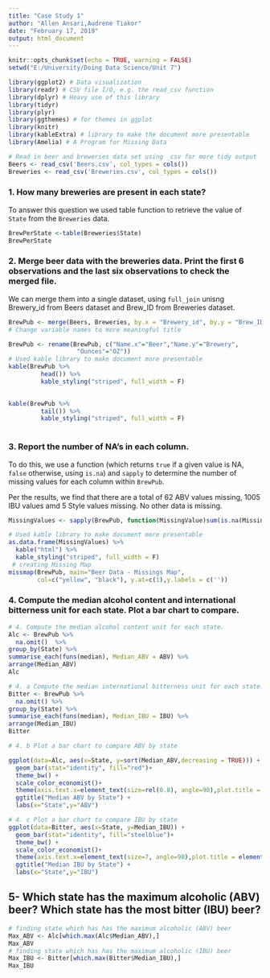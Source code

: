 ---
title: "Case Study 1"
author: "Allen Ansari,Audrene Tiakor"
date: "February 17, 2019"
output: html_document
---
```{r setup, include=FALSE}
knitr::opts_chunk$set(echo = TRUE, warning = FALSE)
setwd("E:/University/Doing Data Science/Unit 7")
```


```{r message=FALSE, warning=FALSE, , include=TRUE, paged.print=FALSE}
library(ggplot2) # Data visualization
library(readr) # CSV file I/O, e.g. the read_csv function
library(dplyr) # Heavy use of this library
library(tidyr)
library(plyr)
library(ggthemes) # for themes in ggplot
library(knitr)
library(kableExtra) # library to make the document more presentable
library(Amelia) # A Program for Missing Data
```

```{r}
# Read in beer and breweries data set using _csv for more tidy output
Beers <- read_csv('Beers.csv', col_types = cols())
Breweries <- read_csv('Breweries.csv', col_types = cols())
```

### 1. How many breweries are present in each state?

To answer this question we used table function to  retrieve the value of `State` from the `Breweries` data.
```{r}
BrewPerState <-table(Breweries$State)
BrewPerState

```
### 2. Merge beer data with the breweries data. Print the first 6 observations and the last six observations to check the merged file.
We can merge them into a single dataset, using `full_join` unisng Brewery_id from Beers dataset and Brew_ID from Breweries dataset.
```{r}
BrewPub <- merge(Beers, Breweries, by.x = "Brewery_id", by.y = "Brew_ID", all = TRUE)
# Change variable names to more meaningful title

BrewPub <- rename(BrewPub, c("Name.x"="Beer","Name.y"="Brewery",
                   "Ounces"="OZ"))
# Used kable library to make document more presentable
kable(BrewPub %>% 
         head()) %>%
         kable_styling("striped", full_width = F)
        

kable(BrewPub %>% 
         tail()) %>%
         kable_styling("striped", full_width = F) 
         

```

### 3. Report the number of NA's in each column.


To do this, we use a function (which returns `true` if a given value is NA, `false` otherwise, using `is.na`) and `sapply` to determine the number of missing values for each column within `BrewPub`.

Per the results, we find that there are a total of 62 ABV values missing, 1005 IBU values amd 5 Style values missing. No other data is missing.
```{r}
MissingValues <- sapply(BrewPub, function(MissingValue)sum(is.na(MissingValue)))

# Used kable library to make document more presentable
as.data.frame(MissingValues) %>%
  kable("html") %>%
  kable_styling("striped", full_width = F) 
 # creating Missing Map
missmap(BrewPub, main="Beer Data - Missings Map", 
        col=c("yellow", "black"), y.at=c(1),y.labels = c('')) 

```

### 4. Compute the median alcohol content and international bitterness unit for each state. Plot a bar chart to compare.

```{r}
# 4. Compute the median alcohol content unit for each state.
Alc <- BrewPub %>%
  na.omit()  %>%
group_by(State) %>%
summarise_each(funs(median), Median_ABV = ABV) %>%
arrange(Median_ABV)
Alc
```

```{r}
# 4. a Compute the median international bitterness unit for each state.
Bitter <- BrewPub %>%
  na.omit() %>%
group_by(State) %>%
summarise_each(funs(median), Median_IBU = IBU) %>%
arrange(Median_IBU)
Bitter
```

```{r}
# 4. b Plot a bar chart to compare ABV by state

ggplot(data=Alc, aes(x=State, y=sort(Median_ABV,decreasing = TRUE))) +
  geom_bar(stat="identity", fill="red")+
  theme_bw() + 
  scale_color_economist()+
  theme(axis.text.x=element_text(size=rel(0.8), angle=90),plot.title = element_text(size=14,hjust = 0.5, face="bold.italic")) +
  ggtitle("Median ABV by State") +
  labs(x="State",y="ABV")

```


```{r}
# 4. c Plot a bar chart to compare IBU by state
ggplot(data=Bitter, aes(x=State, y=Median_IBU)) +
  geom_bar(stat="identity", fill="steelblue")+
  theme_bw() + 
  scale_color_economist()+
  theme(axis.text.x=element_text(size=7, angle=90),plot.title = element_text(size=14,hjust   = 0.5, face="bold.italic"))+
  ggtitle("Median IBU by State") +
  labs(x="State",y="IBU")

```

## 5- Which state has the maximum alcoholic (ABV) beer? Which state has the most bitter (IBU) beer?

``` {r}
# finding state which has has the maximum alcoholic (ABV) beer
Max_ABV <- Alc[which.max(Alc$Median_ABV),]
Max_ABV
# finding state which has has the maximum alcoholic (IBU) beer
Max_IBU <- Bitter[which.max(Bitter$Median_IBU),]
Max_IBU
``` 

